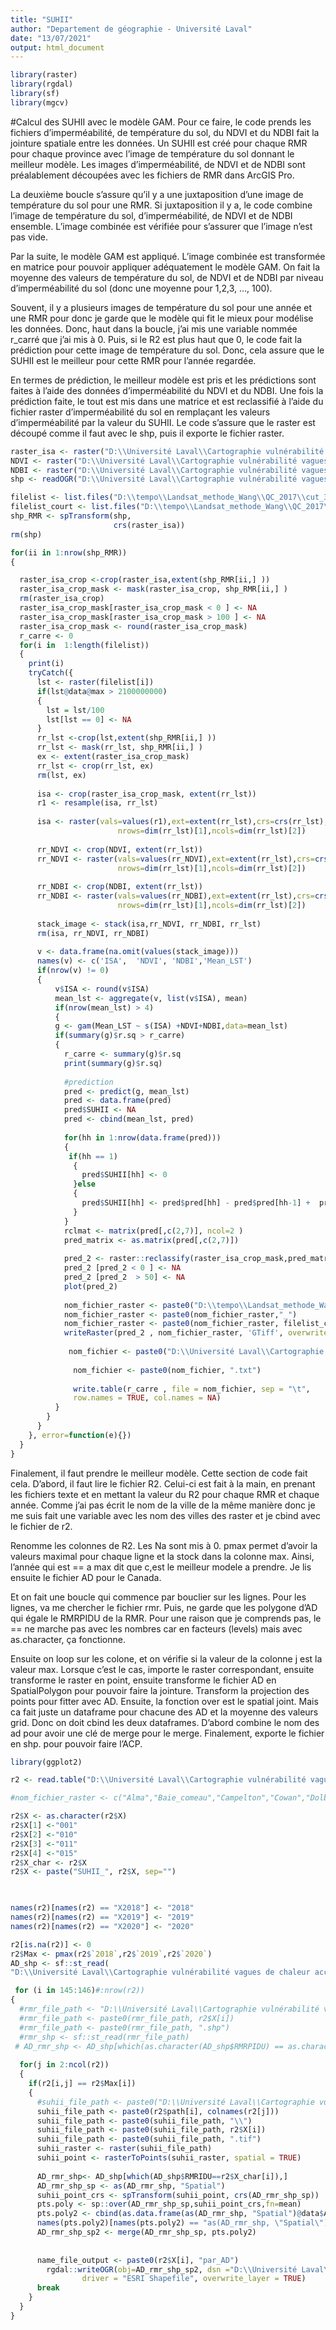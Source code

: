 ```yaml
---
title: "SUHII"
author: "Departement de géographie - Université Laval"
date: "13/07/2021"
output: html_document
---
```


```r
library(raster)
library(rgdal)
library(sf)
library(mgcv)
```

#Calcul des SUHII avec le modèle GAM. 
Pour ce faire, le code prends les fichiers d'imperméabilité, de température du sol, du NDVI et du NDBI fait la jointure spatiale entre les données. Un SUHII est créé pour chaque RMR pour chaque province avec l'image de température du sol donnant le meilleur modèle. Les images d'imperméabilité, de NDVI et de NDBI sont préalablement découpées avec les fichiers de RMR dans ArcGIS Pro.

La deuxième boucle s'assure qu'il y a une juxtaposition d'une image de température du sol pour une RMR. Si juxtaposition il y a, le code combine l'image de température du sol, d'imperméabilité, de NDVI et de NDBI ensemble. L'image combinée est vérifiée pour s'assurer que l'image n'est pas vide. 

Par la suite, le modèle GAM est appliqué. L'image combinée est transformée en matrice pour pouvoir appliquer adéquatement le modèle GAM. On fait la moyenne des valeurs de température du sol, de NDVI et de NDBI par niveau d'imperméabilité du sol (donc une moyenne pour 1,2,3, ..., 100).

Souvent, il y a plusieurs images de température du sol pour une année et une RMR pour donc je garde que le modèle qui fit le mieux pour modélise les données. Donc, haut dans la boucle, j'ai mis une variable nommée r_carré que j'ai mis à 0. Puis, si le R2 est plus haut que 0, le code fait la prédiction pour cette image de température du sol. Donc, cela assure que le SUHII est le meilleur pour cette RMR pour l'année regardée. 

En termes de prédiction, le meilleur modèle est pris et les prédictions sont faites à l'aide des données d'imperméabilité du NDVI et du NDBI. Une fois la prédiction faite, le tout est mis dans une matrice et est reclassifié à l'aide du fichier raster d'imperméabilité du sol en remplaçant les valeurs d'imperméabilité par la valeur du SUHII. Le code s'assure que le raster est découpé comme il faut avec le shp, puis il exporte le fichier raster.
 
```r

raster_isa <- raster("D:\\Université Laval\\Cartographie vulnérabilité vagues de chaleur accamblante - Documents\\General\\Data\\Impermeabilite_des_sols\\QC\\prov_QC_reclass_100_2.tif")
NDVI <- raster("D:\\Université Laval\\Cartographie vulnérabilité vagues de chaleur accamblante - Documents\\General\\Data\\NDVI\\QC_2018\\NDVI_2018.tif")
NDBI <- raster("D:\\Université Laval\\Cartographie vulnérabilité vagues de chaleur accamblante - Documents\\General\\Data\\NDBI\\QC_2018\\NDBI_2018.tif")
shp <- readOGR("D:\\Université Laval\\Cartographie vulnérabilité vagues de chaleur accamblante - Documents\\General\\Data\\Shp_file\\RMR\\RMR_2021\\QC.shp")

filelist <- list.files("D:\\tempo\\Landsat_methode_Wang\\QC_2017\\cut_3", pattern = ".tif", full.names = TRUE)
filelist_court <- list.files("D:\\tempo\\Landsat_methode_Wang\\QC_2017\\cut_3", pattern = ".tif")
shp_RMR <- spTransform(shp,
                       crs(raster_isa))
rm(shp)

for(ii in 1:nrow(shp_RMR))
{

  raster_isa_crop <-crop(raster_isa,extent(shp_RMR[ii,] ))
  raster_isa_crop_mask <- mask(raster_isa_crop, shp_RMR[ii,] )
  rm(raster_isa_crop)
  raster_isa_crop_mask[raster_isa_crop_mask < 0 ] <- NA
  raster_isa_crop_mask[raster_isa_crop_mask > 100 ] <- NA
  raster_isa_crop_mask <- round(raster_isa_crop_mask)
  r_carre <- 0
  for(i in  1:length(filelist))
  {
    print(i)
    tryCatch({
      lst <- raster(filelist[i])
      if(lst@data@max > 2100000000)
      {
        lst = lst/100
        lst[lst == 0] <- NA
      }
      rr_lst <-crop(lst,extent(shp_RMR[ii,] ))
      rr_lst <- mask(rr_lst, shp_RMR[ii,] )
      ex <- extent(raster_isa_crop_mask)
      rr_lst <- crop(rr_lst, ex)
      rm(lst, ex)
        
      isa <- crop(raster_isa_crop_mask, extent(rr_lst))
      r1 <- resample(isa, rr_lst)
      
      isa <- raster(vals=values(r1),ext=extent(rr_lst),crs=crs(rr_lst),
                        nrows=dim(rr_lst)[1],ncols=dim(rr_lst)[2])
      
      rr_NDVI <- crop(NDVI, extent(rr_lst))
      rr_NDVI <- raster(vals=values(rr_NDVI),ext=extent(rr_lst),crs=crs(rr_lst),
                        nrows=dim(rr_lst)[1],ncols=dim(rr_lst)[2])
      
      rr_NDBI <- crop(NDBI, extent(rr_lst))
      rr_NDBI <- raster(vals=values(rr_NDBI),ext=extent(rr_lst),crs=crs(rr_lst),
                        nrows=dim(rr_lst)[1],ncols=dim(rr_lst)[2])
      
      stack_image <- stack(isa,rr_NDVI, rr_NDBI, rr_lst)
      rm(isa, rr_NDVI, rr_NDBI)
      
      v <- data.frame(na.omit(values(stack_image)))
      names(v) <- c('ISA',  'NDVI', 'NDBI','Mean_LST')
      if(nrow(v) != 0)
      {
          v$ISA <- round(v$ISA)
          mean_lst <- aggregate(v, list(v$ISA), mean)
          if(nrow(mean_lst) > 4)
          {
          g <- gam(Mean_LST ~ s(ISA) +NDVI+NDBI,data=mean_lst)
          if(summary(g)$r.sq > r_carre)
          {
            r_carre <- summary(g)$r.sq
            print(summary(g)$r.sq)
            
            #prediction
            pred <- predict(g, mean_lst)
            pred <- data.frame(pred)
            pred$SUHII <- NA
            pred <- cbind(mean_lst, pred)
  
            for(hh in 1:nrow(data.frame(pred)))
            {
             if(hh == 1)
              {
                pred$SUHII[hh] <- 0
              }else
              {
                pred$SUHII[hh] <- pred$pred[hh] - pred$pred[hh-1] +  pred$SUHII[hh-1]
              }
            }
            rclmat <- matrix(pred[,c(2,7)], ncol=2 )
            pred_matrix <- as.matrix(pred[,c(2,7)])
  
            pred_2 <- raster::reclassify(raster_isa_crop_mask,pred_matrix)
            pred_2 [pred_2 < 0 ] <- NA
            pred_2 [pred_2  > 50] <- NA
            plot(pred_2)
            
            nom_fichier_raster <- paste0("D:\\tempo\\Landsat_methode_Wang\\QC_2018\\SUHII2_",shp_RMR@data$RMRIDU[ii]) 
            nom_fichier_raster <- paste0(nom_fichier_raster,"_") 
            nom_fichier_raster <- paste0(nom_fichier_raster, filelist_court[i])
            writeRaster(pred_2 , nom_fichier_raster, 'GTiff', overwrite=TRUE)
            
             nom_fichier <- paste0("D:\\Université Laval\\Cartographie vulnérabilité vagues de chaleur accamblante - Documents\\General\\Data\\SUHII\\Gam_final\\R2_2019\\SUHII_", shp_RMR@data$RMRIDU[ii])
             
              nom_fichier <- paste0(nom_fichier, ".txt")
              
              write.table(r_carre , file = nom_fichier, sep = "\t",
              row.names = TRUE, col.names = NA)
          }
        }
      }
    }, error=function(e){})
  } 
}
```

Finalement, il faut prendre le meilleur modèle. Cette section de code fait cela. D'abord, il faut lire le fichier R2. Celui-ci est fait à la main, en prenant les fichiers texte et en mettant la valeur du R2 pour chaque RMR et chaque année. Comme j'ai pas écrit le nom de la ville de la même manière donc je me suis fait une variable avec les nom des villes des raster et je cbind avec le fichier de r2.

Renomme les colonnes de R2. Les Na sont mis à 0. pmax permet d'avoir la valeurs maximal pour chaque ligne et la stock dans la colonne max. Ainsi, l'année qui est == a max dit que c,est le meilleur modele a prendre.  Je lis ensuite le fichier AD pour le Canada. 

Et on fait une boucle qui commence par bouclier sur les lignes. Pour les lignes, va me chercher le fichier rmr. Puis, ne garde que les polygone d'AD qui égale le RMRPIDU de la RMR. Pour une raison que je comprends pas, le == ne marche pas avec les nombres car en facteurs (levels) mais avec as.character, ça fonctionne.

Ensuite on loop sur les colone, et on vérifie si la valeur de la colonne j est la valeur max. Lorsque c'est le cas, importe le raster correspondant, ensuite transforme le raster en point, ensuite transforme le fichier AD en SpatialPolygon pour pouvoir faire la jointure. Transform la projection des points pour fitter avec AD. Ensuite, la fonction over est le spatial joint. Mais ca fait juste un dataframe pour chacune des AD et la moyenne des valeurs grid. Donc on doit cbind les deux dataframes. D'abord combine le nom des ad pour avoir une clé de merge pour le merge. Finalement, exporte le fichier en shp. pour pouvoir faire l'ACP. 

```r
library(ggplot2)

r2 <- read.table("D:\\Université Laval\\Cartographie vulnérabilité vagues de chaleur accamblante - Documents\\General\\Data\\SUHII\\Gam_final\\R2_gam_2018_2020.csv", sep =";", header = TRUE)

#nom_fichier_raster <- c("Alma","Baie_comeau","Campelton","Cowan","Dolbeau","Drummond","Gatineau","Granby","Hawk","Joliette","Lachute","Matane","MTL","QC","RDL","Rimouski","Rouyn","Sag","Saint_hyacinthe","Sainte_George","Sainte_Marie","Salab","Sept_iles","Shawi","Sherby","Sorel","Thetford","TR","Valdor","Victo")

r2$X <- as.character(r2$X)
r2$X[1] <-"001" 
r2$X[2] <-"010"
r2$X[3] <-"011"
r2$X[4] <-"015" 
r2$X_char <- r2$X
r2$X <- paste("SUHII_", r2$X, sep="") 
  


names(r2)[names(r2) == "X2018"] <- "2018"
names(r2)[names(r2) == "X2019"] <- "2019"
names(r2)[names(r2) == "X2020"] <- "2020"

r2[is.na(r2)] <- 0
r2$Max <- pmax(r2$`2018`,r2$`2019`,r2$`2020`)
AD_shp <- sf::st_read(
"D:\\Université Laval\\Cartographie vulnérabilité vagues de chaleur accamblante - Documents\\General\\Data\\Shp_file\\AD\\lad_000b21a_f\\AB\\AD_RMR_SpatialJoin.shp") 

 for (i in 145:146)#:nrow(r2))
{
  #rmr_file_path <- "D:\\Université Laval\\Cartographie vulnérabilité vagues de chaleur accamblante - Documents\\General\\Data\\Shp_file\\RMR\\31923\\rmr_decoup\\" 
  #rmr_file_path <- paste0(rmr_file_path, r2$X[i])
  #rmr_file_path <- paste0(rmr_file_path, ".shp")
  #rmr_shp <- sf::st_read(rmr_file_path)
 # AD_rmr_shp <- AD_shp[which(as.character(AD_shp$RMRPIDU) == as.character(rmr_shp$RMRPIDU)), ]
  
  for(j in 2:ncol(r2))
  {
    if(r2[i,j] == r2$Max[i])
    {
      #suhii_file_path <- paste0("D:\\Université Laval\\Cartographie vulnérabilité vagues de chaleur accamblante - Documents\\General\\Data\\SUHII\\Gam_final\\Raster_", colnames(r2[j]))
      suhii_file_path <- paste0(r2$path[i], colnames(r2[j]))
      suhii_file_path <- paste0(suhii_file_path, "\\")
      suhii_file_path <- paste0(suhii_file_path, r2$X[i])
      suhii_file_path <- paste0(suhii_file_path, ".tif")
      suhii_raster <- raster(suhii_file_path)
      suhii_point <- rasterToPoints(suhii_raster, spatial = TRUE)
      
      AD_rmr_shp<- AD_shp[which(AD_shp$RMRIDU==r2$X_char[i]),]
      AD_rmr_shp_sp <- as(AD_rmr_shp, "Spatial")
      suhii_point_crs <- spTransform(suhii_point, crs(AD_rmr_shp_sp))
      pts.poly <- sp::over(AD_rmr_shp_sp,suhii_point_crs,fn=mean)
      pts.poly2 <- cbind(as.data.frame(as(AD_rmr_shp, "Spatial")@data$ADIDU), pts.poly)
      names(pts.poly2)[names(pts.poly2) == "as(AD_rmr_shp, \"Spatial\")@data$ADIDU"] <- "ADIDU"
      AD_rmr_shp_sp2 <- merge(AD_rmr_shp_sp, pts.poly2)
      
  
      name_file_output <- paste0(r2$X[i], "par_AD")
        rgdal::writeOGR(obj=AD_rmr_shp_sp2, dsn ="D:\\Université Laval\\Cartographie vulnérabilité vagues de chaleur accamblante - Documents\\General\\Data\\SUHII\\Gam_final\\AD_RMR_SUHII", layer =  name_file_output,
                driver = "ESRI Shapefile", overwrite_layer = TRUE) 
      break
    }
  }
}



```

